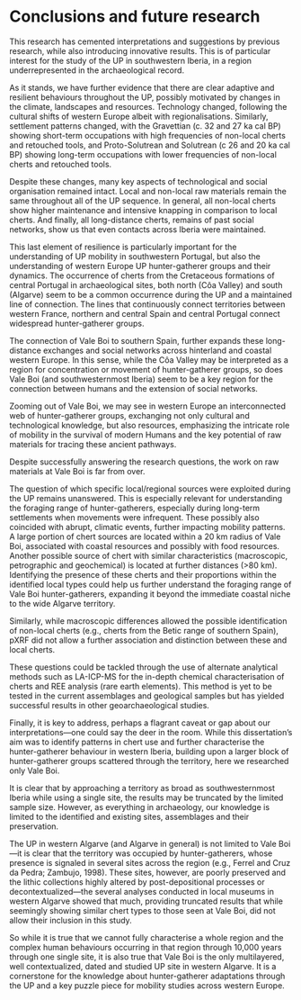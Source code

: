 # Conclusions and future research {#sec-chapter6}

This research has cemented interpretations and suggestions by previous research, while also introducing innovative results. This is of particular interest for the study of the UP in southwestern Iberia, in a region underrepresented in the archaeological record.

As it stands, we have further evidence that there are clear adaptive and resilient behaviours throughout the UP, possibly motivated by changes in the climate, landscapes and resources. Technology changed, following the cultural shifts of western Europe albeit with regionalisations. Similarly, settlement patterns changed, with the Gravettian (c. 32 and 27 ka cal BP) showing short-term occupations with high frequencies of non-local cherts and retouched tools, and Proto-Solutrean and Solutrean (c 26 and 20 ka cal BP) showing long-term occupations with lower frequencies of non-local cherts and retouched tools.

Despite these changes, many key aspects of technological and social organisation remained intact. Local and non-local raw materials remain the same throughout all of the UP sequence. In general, all non-local cherts show higher maintenance and intensive knapping in comparison to local cherts. And finally, all long-distance cherts, remains of past social networks, show us that even contacts across Iberia were maintained.

This last element of resilience is particularly important for the understanding of UP mobility in southwestern Portugal, but also the understanding of western Europe UP hunter-gatherer groups and their dynamics.
The occurrence of cherts from the Cretaceous formations of central Portugal in archaeological sites, both north (Côa Valley) and south (Algarve) seem to be a common occurrence during the UP and a maintained line of connection. The lines that continuously connect territories between western France, northern and central Spain and central Portugal connect widespread hunter-gatherer groups.

The connection of Vale Boi to southern Spain, further expands these long-distance exchanges and social networks across hinterland and coastal western Europe. In this sense, while the Côa Valley may be interpreted as a region for concentration or movement of hunter-gatherer groups, so does Vale Boi (and southwesternmost Iberia) seem to be a key region for the connection between humans and the extension of social networks.

Zooming out of Vale Boi, we may see in western Europe an interconnected web of hunter-gatherer groups, exchanging not only cultural and technological knowledge, but also resources, emphasizing the intricate role of mobility in the survival of modern Humans and the key potential of raw materials for tracing these ancient pathways.

Despite successfully answering the research questions, the work on raw materials at Vale Boi is far from over.

The question of which specific local/regional sources were exploited during the UP remains unanswered. This is especially relevant for understanding the foraging range of hunter-gatherers, especially during long-term settlements when movements were infrequent. These possibly also coincided with abrupt, climatic events, further impacting mobility patterns. A large portion of chert sources are located within a 20 km radius of Vale Boi, associated with coastal resources and possibly with food resources. Another possible source of chert with similar characteristics (macroscopic, petrographic and geochemical) is located at further distances (>80 km). Identifying the presence of these cherts and their proportions within the identified local types could help us further understand the foraging range of Vale Boi hunter-gatherers, expanding it beyond the immediate coastal niche to the wide Algarve territory.

Similarly, while macroscopic differences allowed the possible identification of non-local cherts (e.g., cherts from the Betic range of southern Spain), pXRF did not allow a further association and distinction between these and local cherts.

These questions could be tackled through the use of alternate analytical methods such as LA-ICP-MS for the in-depth chemical characterisation of cherts and REE analysis (rare earth elements). This method is yet to be tested in the current assemblages and geological samples but has yielded successful results in other geoarchaeological studies.

Finally, it is key to address, perhaps a flagrant caveat or gap about our interpretations—one could say the deer in the room. While this dissertation’s aim was to identify patterns in chert use and further characterise the hunter-gatherer behaviour in western Iberia, building upon a larger block of hunter-gatherer groups scattered through the territory, here we researched only Vale Boi.

It is clear that by approaching a territory as broad as southwesternmost Iberia while using a single site, the results may be truncated by the limited sample size. However, as everything in archaeology, our knowledge is limited to the identified and existing sites, assemblages and their preservation.

The UP in western Algarve (and Algarve in general) is not limited to Vale Boi—it is clear that the territory was occupied by hunter-gatherers, whose presence is signaled in several sites across the region (e.g., Ferrel and Cruz da Pedra; Zambujo, 1998). These sites, however, are poorly preserved and the lithic collections highly altered by post-depositional processes or decontextualized—the several analyses conducted in local museums in western Algarve showed that much, providing truncated results that while seemingly showing similar chert types to those seen at Vale Boi, did not allow their inclusion in this study.

So while it is true that we cannot fully characterise a whole region and the complex human behaviours occurring in that region through 10,000 years through one single site, it is also true that Vale Boi is the only multilayered, well contextualized, dated and studied UP site in western Algarve. It is a cornerstone for the knowledge about hunter-gatherer adaptations through the UP and a key puzzle piece for mobility studies across western Europe.
